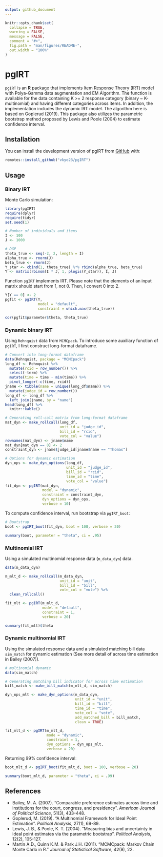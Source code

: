 ```yaml
---
output: github_document
---
```


<!-- README.md is generated from README.Rmd. Please edit that file -->

```r
knitr::opts_chunk$set(
  collapse = TRUE,
  warning = FALSE,
  message = FALSE,
  comment = "#>",
  fig.path = "man/figures/README-",
  out.width = "100%"
)
```

# pgIRT
`pgIRT` is an **R** package that implements Item Response Theory (IRT) model with Polya-Gamma data augmentation and EM Algorithm. The function is available for the data containing K >= 2 response category (binary ~ K-multinomial) and having different categories across items. In addition, the implementation includes the dynamic IRT model. The algorithm here is based on Goplerud (2019). This package also utilizes the parametric bootstrap method proposed by Lewis and Poole (2004) to estimate confidence interval.
<!-- badges: start -->
<!-- badges: end -->



## Installation

You can install the development version of pgIRT from [GitHub](https://github.com) with:

``` r
remotes::install_github("vkyo23/pgIRT")
```
## Usage

### Binary IRT

Monte Carlo simulation:

```r
library(pgIRT)
require(dplyr)
require(tidyr)
set.seed(1)

# Number of individuals and items
I <- 100 
J <- 1000

# DGP
theta_true <- seq(-2, 2, length = I)
alpha_true <- rnorm(J)
beta_true <- rnorm(J)
Y_star <- cbind(1, theta_true) %*% rbind(alpha_true, beta_true)
Y <- matrix(rbinom(I * J, 1, plogis(Y_star)), I, J)
```

Function `pgIRT` implements IRT. Please note that the elements of an input matrix should start from 1, not 0. Then, I convert 0 into 2.

```r
Y[Y == 0] <- 2 
pgfit <- pgIRT(Y,
               model = "default",
               constraint = which.max(theta_true))

cor(pgfit$parameter$theta, theta_true)
```

### Dynamic binary IRT

Using `Rehnquist` data from `MCMCpack`. To introduce some auxiliary function of `pgIRT`, I first construct long-format dataframe.

```r
# Convert into long-format dataframe
data(Rehnquist, package = "MCMCpack")
long_df <- Rehnquist %>% 
  mutate(rcid = row_number()) %>% 
  select(-term) %>% 
  mutate(time = time - min(time)) %>% 
  pivot_longer(-c(time, rcid))
jname <- tibble(name = unique(long_df$name)) %>% 
  mutate(judge_id = row_number())
long_df <- long_df %>% 
  left_join(jname, by = "name")
head(long_df) %>% 
  knitr::kable()
```


```r
# Generating roll-call matrix from long-format dataframe
mat_dyn <- make_rollcall(long_df, 
                         unit_id = "judge_id", 
                         bill_id = "rcid",
                         vote_col = "value")
rownames(mat_dyn) <- jname$name
mat_dyn[mat_dyn == 0] <- 2
constraint_dyn <- jname$judge_id[jname$name == "Thomas"]

# Options for dynamic estimation
dyn_ops <- make_dyn_options(long_df,
                            unit_id = "judge_id",
                            bill_id = "rcid",
                            time_id = "time",
                            vote_col = "value")
fit_dyn <- pgIRT(mat_dyn,
                 model = "dynamic",
                 constraint = constraint_dyn,
                 dyn_options = dyn_ops,
                 verbose = 10)
```

To compute confidence interval, run bootstrap via `pgIRT_boot`:

```r
# Bootstrap
boot <- pgIRT_boot(fit_dyn, boot = 100, verbose = 20)

summary(boot, parameter = "theta", ci = .95)
```


### Multinomial IRT

Using a simulated multinomial response data (`m_data_dyn`) data.

```r
data(m_data_dyn)

m_mlt_d <- make_rollcall(m_data_dyn,
                         unit_id = "unit",
                         bill_id = "bill",
                         vote_col = "vote") %>% 
  clean_rollcall()

fit_mlt <- pgIRT(m_mlt_d,
                 model = "default",
                 constraint = 1,
                 verbose = 20)

summary(fit_mlt)$theta
```


### Dynamic multinomial IRT

Using the simulated response data and a simulated matching bill data `sim_match` for dynamic estimation (See more detail of across time estimation in Bailey (2007)).

```r
# multinomial dynamic
data(sim_match)

# Generating matching bill indicator for across time estimation
bill_match <- make_bill_match(m_mlt_d, sim_match)

dyn_ops_mlt <- make_dyn_options(m_data_dyn,
                                unit_id = "unit",
                                bill_id = "bill",
                                time_id = "time",
                                vote_col = "vote",
                                add_matched_bill = bill_match,
                                clean = TRUE)

fit_mlt_d <- pgIRT(m_mlt_d,
                   mode = "dynamic",
                   constraint = 1,
                   dyn_options = dyn_ops_mlt,
                   verbose = 20)
```

Returning 99% confidence interval:

```r
boot_mlt_d <- pgIRT_boot(fit_mlt_d, boot = 100, verbose = 20)

summary(boot_mlt_d, parameter = "theta", ci = .99)
```


## References

+ Bailey, M. A. (2007). "Comparable preference estimates across time and institutions for the court, congress, and presidency". *American Journal of Political Science*, 51(3), 433-448.
+ Goplerud, M. (2019). "A Multinomial Framework for Ideal Point Estimation". *Political Analysis*, 27(1), 69-89.
+ Lewis, J. B., & Poole, K. T. (2004). "Measuring bias and uncertainty in ideal point estimates via the parametric bootstrap". *Political Analysis*, 12(2), 105-127.
+ Martin A.D., Quinn K.M. & Park J.H. (2011). "MCMCpack: Markov Chain Monte Carlo in R." *Journal of Statistical Software*, 42(9), 22.
